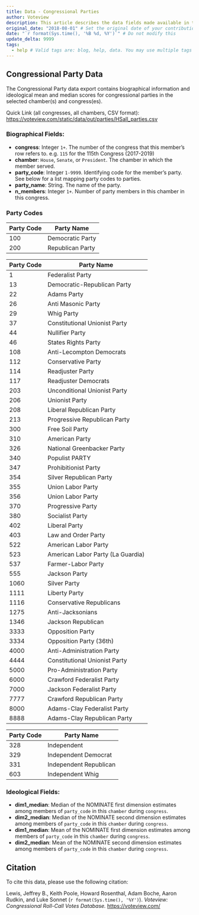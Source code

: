 ```yaml
---
title: Data - Congressional Parties
author: Voteview
description: This article describes the data fields made available in the "Congressional Parties" data download
original_date: "2018-08-01" # Set the original date of your contribution in YYYY-MM-DD format here.
date: "`r format(Sys.time(), '%B %d, %Y')`" # Do not modify this
update_delta: 9999
tags:
  - help # Valid tags are: blog, help, data. You may use multiple tags for a post
---
```


## Congressional Party Data

The Congressional Party data export contains biographical information and ideological mean and median scores for congressional parties in the selected chamber(s) and congress(es).

Quick Link (all congresses, all chambers, CSV format):
[https://voteview.com/static/data/out/parties/HSall_parties.csv](https://voteview.com/static/data/out/parties/HSall_parties.csv)

### Biographical Fields:

* **congress**: Integer `1+`. The number of the congress that this member's row refers to. e.g. `115` for the 115th Congress (2017-2019)
* **chamber**: `House`, `Senate`, or `President`. The chamber in which the member served.
* **party_code**: Integer `1-9999`. Identifying code for the member's party. See below for a list mapping party codes to parties.
* **party_name**: String. The name of the party.
* **n_members**: Integer `1+`. Number of party members in this chamber in this congress.

### Party Codes

Party Code | Party Name
---------- | ----------
100 | Democratic Party
200 | Republican Party


Party Code | Party Name
---------- | -----------
1 | Federalist Party
13 | Democratic-Republican Party
22 | Adams Party
26 | Anti Masonic Party
29 | Whig Party
37 | Constitutional Unionist Party
44 | Nullifier Party
46 | States Rights Party
108 | Anti-Lecompton Democrats
112 | Conservative Party
114 | Readjuster Party
117 | Readjuster Democrats
203 | Unconditional Unionist Party
206 | Unionist Party
208 | Liberal Republican Party
213 | Progressive Republican Party
300 | Free Soil Party
310 | American Party
326 | National Greenbacker Party
340 | Populist PARTY
347 | Prohibitionist Party
354 | Silver Republican Party
355 | Union Labor Party
356 | Union Labor Party
370 | Progressive Party
380 | Socialist Party
402 | Liberal Party
403 | Law and Order Party
522 | American Labor Party
523 | American Labor Party (La Guardia)
537 | Farmer-Labor Party
555 | Jackson Party
1060 | Silver Party
1111 | Liberty Party
1116 | Conservative Republicans
1275 | Anti-Jacksonians
1346 | Jackson Republican
3333 | Opposition Party
3334 | Opposition Party (36th)
4000 | Anti-Administration Party
4444 | Constitutional Unionist Party
5000 | Pro-Administration Party
6000 | Crawford Federalist Party
7000 | Jackson Federalist Party
7777 | Crawford Republican Party
8000 | Adams-Clay Federalist Party
8888 | Adams-Clay Republican Party

Party Code | Party Name
---------- | -----------
328 | Independent
329 | Independent Democrat
331 | Independent Republican
603 | Independent Whig

### Ideological Fields:

* **dim1_median**: Median of the NOMINATE first dimension estimates among members of `party_code` in this `chamber` during `congress`.
* **dim2_median**: Median of the NOMINATE second dimension estimates among members of `party_code` in this `chamber` during `congress`.
* **dim1_median**: Mean of the NOMINATE first dimension estimates among members of `party_code` in this `chamber` during `congress`.
* **dim2_median**: Mean of the NOMINATE second dimension estimates among members of `party_code` in this `chamber` during `congress`.

## Citation

To cite this data, please use the following citation:

Lewis, Jeffrey B., Keith Poole, Howard Rosenthal, Adam Boche, Aaron Rudkin, and Luke Sonnet (`r format(Sys.time(), '%Y')`). *Voteview: Congressional Roll-Call Votes Database.* [https://voteview.com/](https://voteview.com/)
